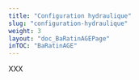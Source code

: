 ---
title: "Configuration hydraulique"
slug: "configuration-hydraulique"
weight: 3
layout: "doc_BaRatinAGEPage"
inTOC: "BaRatinAGE"
---

XXX